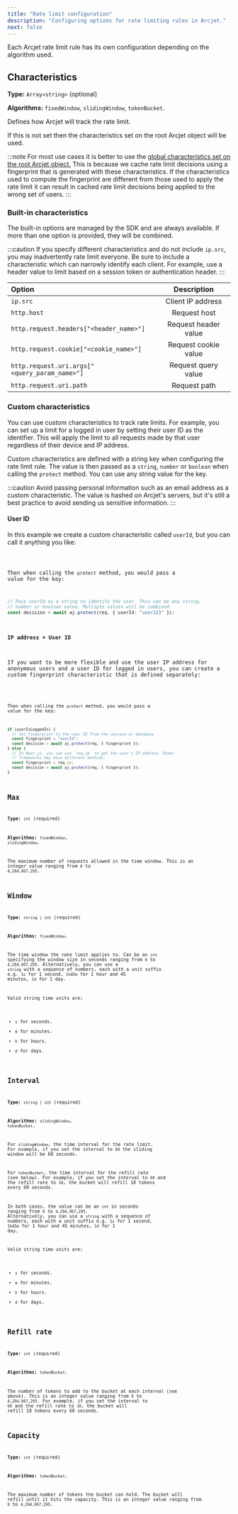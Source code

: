 ```yaml
---
title: "Rate limit configuration"
description: "Configuring options for rate limiting rules in Arcjet."
next: false
---
```



Each Arcjet rate limit rule has its own configuration depending on the algorithm
used.

## Characteristics

**Type:** `Array<string>` (optional)

**Algorithms:** `fixedWindow`, `slidingWindow`, `tokenBucket`.

Defines how Arcjet will track the rate limit.

If this is not set then the characteristics set on the root Arcjet object will
be used.

:::note For most use cases it is better to use the
[global characteristics set on the root Arcjet object.](/architecture#built-in-characteristics)
This is because we cache rate limit decisions using a fingerprint that is
generated with these characteristics. If the characteristics used to compute the
fingerprint are different from those used to apply the rate limit it can result
in cached rate limit decisions being applied to the wrong set of users. :::

### Built-in characteristics

The built-in options are managed by the SDK and are always available. If more
than one option is provided, they will be combined.

:::caution If you specify different characteristics and do not include `ip.src`,
you may inadvertently rate limit everyone. Be sure to include a characteristic
which can narrowly identify each client. For example, use a header value to
limit based on a session token or authentication header. :::

| Option                                        |     Description      |
| :-------------------------------------------- | :------------------: |
| `ip.src`                                      |  Client IP address   |
| `http.host`                                   |     Request host     |
| `http.request.headers["<header_name>"]`       | Request header value |
| `http.request.cookie["<cookie_name>"]`        | Request cookie value |
| `http.request.uri.args["<query_param_name>"]` | Request query value  |
| `http.request.uri.path`                       |     Request path     |

### Custom characteristics

You can use custom characteristics to track rate limits. For example, you can
set up a limit for a logged in user by setting their user ID as the identifier.
This will apply the limit to all requests made by that user regardless of their
device and IP address.

Custom characteristics are defined with a string key when configuring the rate
limit rule. The value is then passed as a `string`, `number` or `boolean` when
calling the `protect` method. You can use any string value for the key.

:::caution Avoid passing personal information such as an email address as a
custom characteristic. The value is hashed on Arcjet's servers, but it's still a
best practice to avoid sending us sensitive information. :::

#### User ID

In this example we create a custom characteristic called `userId`, but you can
call it anything you like:

<Code code={FixedWindowCustomCharacteristicRule} lang="ts" />

Then when calling the `protect` method, you would pass a value for the key:

```ts
// Pass userId as a string to identify the user. This can be any string,
// number or boolean value. Multiple values will be combined.
const decision = await aj.protect(req, { userId: "user123" });
```

#### IP address + User ID

If you want to be more flexible and use the user IP address for anonymous users
and a user ID for logged in users, you can create a custom fingerprint
characteristic that is defined separately:

<Code code={FixedWindowCustomCharacteristicFingerprintRule} lang="ts" />

Then when calling the `protect` method, you would pass a value for the key:

```ts
if (userIsLoggedIn) {
  // Set fingerprint to the user ID from the session or database
  const fingerprint = "userId";
  const decision = await aj.protect(req, { fingerprint });
} else {
  // In Next.js, you can use `req.ip` to get the user's IP address. Other
  // frameworks may have different methods.
  const fingerprint = req.ip;
  const decision = await aj.protect(req, { fingerprint });
}
```

## Max

**Type:** `int` (required)

**Algorithms:** `fixedWindow`, `slidingWindow`.

The maximum number of requests allowed in the time window. This is an integer
value ranging from `0` to `4,294,967,295`.

## Window

**Type:** `string | int` (required)

**Algorithms:** `fixedWindow`.

The time window the rate limit applies to. Can be an `int` specifying the window
size in seconds ranging from `0` to `4,294,967,295`. Alternatively, you can use
a `string` with a sequence of numbers, each with a unit suffix e.g. `1s` for 1
second, `1h45m` for 1 hour and 45 minutes, `1d` for 1 day.

Valid string time units are:

- `s` for seconds.
- `m` for minutes.
- `h` for hours.
- `d` for days.

## Interval

**Type:** `string | int` (required)

**Algorithms:** `slidingWindow`, `tokenBucket`.

For `slidingWindow`, the time interval for the rate limit. For example, if you
set the interval to `60` the sliding window will be 60 seconds.

For `tokenBucket`, the time interval for the refill rate (see below). For
example, if you set the interval to `60` and the refill rate to `10`, the bucket
will refill 10 tokens every 60 seconds.

In both cases, the value can be an `int` in seconds ranging from `0` to
`4,294,967,295`. Alternatively, you can use a `string` with a sequence of
numbers, each with a unit suffix e.g. `1s` for 1 second, `1h45m` for 1 hour and
45 minutes, `1d` for 1 day.

Valid string time units are:

- `s` for seconds.
- `m` for minutes.
- `h` for hours.
- `d` for days.

## Refill rate

**Type:** `int` (required)

**Algorithms:** `tokenBucket`.

The number of tokens to add to the bucket at each interval (see above). This is
an integer value ranging from `0` to `4,294,967,295`. For example, if you set
the interval to `60` and the refill rate to `10`, the bucket will refill 10
tokens every 60 seconds.

## Capacity

**Type:** `int` (required)

**Algorithms:** `tokenBucket`.

The maximum number of tokens the bucket can hold. The bucket will refill until
it hits the capacity. This is an integer value ranging from `0` to
`4,294,967,295`.

<Comments />
